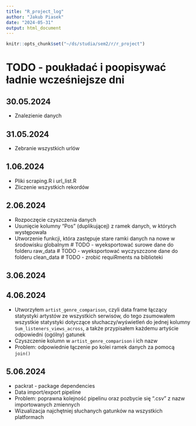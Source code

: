 ```yaml
---
title: "R_project_log"
author: "Jakub Piasek"
date: "2024-05-31"
output: html_document
---
```


```r
knitr::opts_chunk$set("~/ds/studia/sem2/r/r_project")
```

# TODO - poukładać i poopisywać ładnie wcześniejsze dni

## 30.05.2024
- Znalezienie danych

## 31.05.2024
- Zebranie wszystkich urlów

## 1.06.2024
- Pliki scraping.R i url_list.R
- Zliczenie wszystkich rekordów

## 2.06.2024
- Rozpoczęcie czyszczenia danych
- Usunięcie kolumny "Pos" (duplikującej) z ramek danych, w których występowała
- Utworzenie funkcji, która zastępuje stare ramki danych na nowe w środowisku globalnym
# TODO - wyeksportować surowe dane do folderu raw_data
# TODO - wyeksportować wyczyszczone dane do folderu clean_data
# TODO - zrobić requiRments na biblioteki


## 3.06.2024


## 4.06.2024
- Utworzyłem `artist_genre_comparison`, czyli data frame łączący statystyki artystów ze wszystkich serwisów, do tego zsumowałem wszystkie statystyki dotyczące słuchaczy/wyświetleń do jednej kolumny `Sum_listeners_views_across`, a także przypisałem każdemu artyście odpowiedni (ogólny) gatunek
- Czyszczenie kolumn w `artist_genre_comparison` i ich nazw
- Problem: odpowiednie łączenie po kolei ramek danych za pomocą `join()`


## 5.06.2024
- packrat - package dependencies
- Data import/export pipeline
- Problem: poprawna kolejność pipelinu oraz pozbycie się ".csv" z nazw importowanych zmiennych
- Wizualizacja najchętniej słuchanych gatunków na wszystkich platformach
